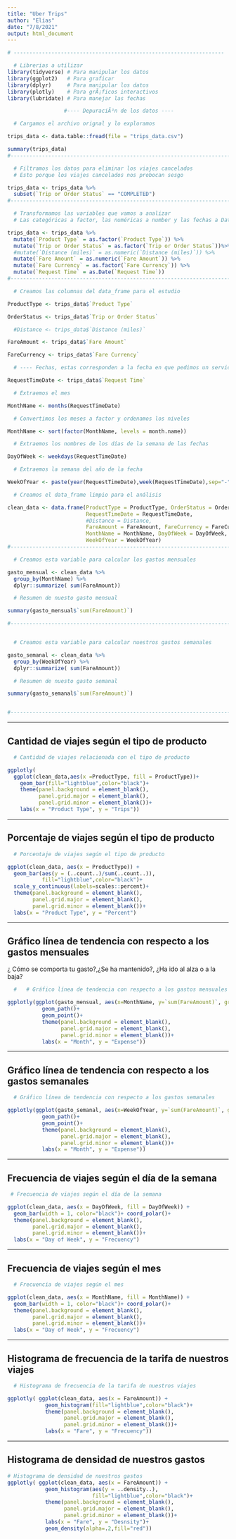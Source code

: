 ---
title: "Uber Trips"
author: "Elías"
date: "7/8/2021"
output: html_document
---

```{r include=FALSE}
# -------------------------------------------------------------------

  # Librerias a utilizar
library(tidyverse) # Para manipular los datos
library(ggplot2)   # Para graficar
library(dplyr)     # Para manipular los datos
library(plotly)    # Para grÃ¡ficos interactivos
library(lubridate) # Para manejar las fechas

                  #---- DepuraciÃ³n de los datos ----

  # Cargamos el archivo orignal y lo exploramos

trips_data <- data.table::fread(file = "trips_data.csv")

summary(trips_data)
#------------------------------------------------------------------------

  # Filtramos los datos para eliminar los viajes cancelados
  # Esto porque los viajes cancelados nos probocan sesgo 

trips_data <- trips_data %>%
  subset(`Trip or Order Status` == "COMPLETED")
#------------------------------------------------------------------------

  # Transformamos las variables que vamos a analizar
  # Las categóricas a factor, las numéricas a number y las fechas a Date

trips_data <- trips_data %>% 
  mutate(`Product Type` = as.factor(`Product Type`)) %>% 
  mutate(`Trip or Order Status` = as.factor(`Trip or Order Status`))%>% 
  #mutate(`Distance (miles)` = as.numeric(`Distance (miles)`)) %>%
  mutate(`Fare Amount` = as.numeric(`Fare Amount`)) %>%
  mutate(`Fare Currency` = as.factor(`Fare Currency`)) %>%
  mutate(`Request Time` = as.Date(`Request Time`))
#------------------------------------------------------------------------

  # Creamos las columnas del data_frame para el estudio 

ProductType <- trips_data$`Product Type`

OrderStatus <- trips_data$`Trip or Order Status`

  #Distance <- trips_data$`Distance (miles)`

FareAmount <- trips_data$`Fare Amount`

FareCurrency <- trips_data$`Fare Currency`

  # ---- Fechas, estas corresponden a la fecha en que pedimos un servicio ----

RequestTimeDate <- trips_data$`Request Time`

  # Extraemos el mes

MonthName <- months(RequestTimeDate)

  # Convertimos los meses a factor y ordenamos los niveles

MonthName <- sort(factor(MonthName, levels = month.name))

  # Extraemos los nombres de los días de la semana de las fechas

DayOfWeek <- weekdays(RequestTimeDate)

  # Extraemos la semana del año de la fecha

WeekOfYear <- paste(year(RequestTimeDate),week(RequestTimeDate),sep="-")

  # Creamos el data_frame limpio para el análisis

clean_data <- data.frame(ProductType = ProductType, OrderStatus = OrderStatus,
                         RequestTimeDate = RequestTimeDate, 
                         #Distance = Distance,
                         FareAmount = FareAmount, FareCurrency = FareCurrency,
                         MonthName = MonthName, DayOfWeek = DayOfWeek,
                         WeekOfYear = WeekOfYear)
#------------------------------------------------------------------------

  # Creamos esta variable para calcular los gastos mensuales

gasto_mensual <- clean_data %>% 
  group_by(MonthName) %>%
  dplyr::summarize( sum(FareAmount))

  # Resumen de nuesto gasto mensual

summary(gasto_mensual$`sum(FareAmount)`)

#------------------------------------------------------------------------


  # Creamos esta variable para calcular nuestros gastos semanales

gasto_semanal <- clean_data %>% 
  group_by(WeekOfYear) %>%
  dplyr::summarize( sum(FareAmount))

  # Resumen de nuesto gasto semanal

summary(gasto_semanal$`sum(FareAmount)`)


#------------------------------------------------------------------------
```

---

## Cantidad de viajes según el tipo de producto

```{r}
  # Cantidad de viajes relacionada con el tipo de producto

ggplotly(
  ggplot(clean_data,aes(x =ProductType, fill = ProductType))+
    geom_bar(fill="lightblue",color="black")+  
    theme(panel.background = element_blank(),
          panel.grid.major = element_blank(),
          panel.grid.minor = element_blank())+
    labs(x = "Product Type", y = "Trips"))
```

---

## Porcentaje de viajes según el tipo de producto

```{r}
  # Porcentaje de viajes según el tipo de producto

ggplot(clean_data, aes(x = ProductType)) +  
  geom_bar(aes(y = (..count..)/sum(..count..)),
           fill="lightblue",color="black")+
  scale_y_continuous(labels=scales::percent)+
  theme(panel.background = element_blank(),
        panel.grid.major = element_blank(),
        panel.grid.minor = element_blank())+
  labs(x = "Product Type", y = "Percent")
```

---

## Gráfico línea de tendencia con respecto a los gastos mensuales


¿ Cómo se comporta tu gasto?,¿Se ha mantenido?, ¿Ha ido al alza o a la baja?


```{r}
  #   # Gráfico línea de tendencia con respecto a los gastos mensuales

ggplotly(ggplot(gasto_mensual, aes(x=MonthName, y=`sum(FareAmount)`, group=1)) +
           geom_path()+
           geom_point()+
           theme(panel.background = element_blank(),
                 panel.grid.major = element_blank(),
                 panel.grid.minor = element_blank())+
           labs(x = "Month", y = "Expense"))

```

---

## Gráfico línea de tendencia con respecto a los gastos semanales

```{r}
  # Gráfico línea de tendencia con respecto a los gastos semanales

ggplotly(ggplot(gasto_semanal, aes(x=WeekOfYear, y=`sum(FareAmount)`, group=1)) +
           geom_path()+
           geom_point()+
           theme(panel.background = element_blank(),
                 panel.grid.major = element_blank(),
                 panel.grid.minor = element_blank())+
           labs(x = "Month", y = "Expense"))
```

---

## Frecuencia de viajes según el día de la semana

```{r}
 # Frecuencia de viajes según el día de la semana

ggplot(clean_data, aes(x = DayOfWeek, fill = DayOfWeek)) +
  geom_bar(width = 1, color="black")+ coord_polar()+
  theme(panel.background = element_blank(),
        panel.grid.major = element_blank(),
        panel.grid.minor = element_blank())+
  labs(x = "Day of Week", y = "Frecuency")
```

---

## Frecuencia de viajes según el mes

```{r}
  # Frecuencia de viajes según el mes

ggplot(clean_data, aes(x = MonthName, fill = MonthName)) +
  geom_bar(width = 1, color="black")+ coord_polar()+
  theme(panel.background = element_blank(),
        panel.grid.major = element_blank(),
        panel.grid.minor = element_blank())+
  labs(x = "Day of Week", y = "Frecuency")
```

---

## Histograma de frecuencia de la tarifa de nuestros viajes 

```{r}
  # Histograma de frecuencia de la tarifa de nuestros viajes 

ggplotly( ggplot(clean_data, aes(x = FareAmount)) + 
            geom_histogram(fill="lightblue",color="black")+
            theme(panel.background = element_blank(),
                  panel.grid.major = element_blank(),
                  panel.grid.minor = element_blank())+
            labs(x = "Fare", y = "Frecuency"))
```

---

## Histograma de densidad de nuestros gastos 

```{r}
# Histograma de densidad de nuestros gastos 
ggplotly( ggplot(clean_data, aes(x = FareAmount)) + 
            geom_histogram(aes(y = ..density..),
                           fill="lightblue",color="black")+
            theme(panel.background = element_blank(),
                  panel.grid.major = element_blank(),
                  panel.grid.minor = element_blank())+
            labs(x = "Fare", y = "Desnsity")+
            geom_density(alpha=.2,fill="red"))
```
